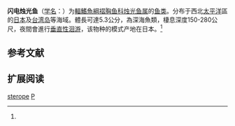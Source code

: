 {{Speciesbox
| name = 闪电烛光鱼
| status = NE
| status_system = IUCN3.1
| image = 
| genus = Polyipnus
| species = sterope
| authority = Jordan et Starks, 1904<ref name='id5470'>{{cite web| url =http://www.bioinfo.cn/db05/BjdwSpecies.php?action=view&id=5470| title =闪电烛光鱼| work =中国动物物种编目数据库| publisher =中国科学院微生物研究所| author =中国科学院动物研究所| accessdate =2009-04-11| deadurl =yes| archiveurl =https://web.archive.org/web/20160305073125/http://www.bioinfo.cn/db05/BjdwSpecies.php?action=view&id=5470| archivedate =2016-03-05}}</ref>
| synonyms = *''Polyipnus spinosus stereope''<br /><small>Jordan & Starks, 1904</small>
*''Polyipnus sterope''<br /><small>Jordan & Starks, 1904</small>
}}

'''闪电烛光鱼'''（[[学名|学名]]：{{lang|la|''Polyipnus sterope''}}）为[[輻鰭魚綱|輻鰭魚綱]][[褶胸鱼科|褶胸鱼科]][[烛光鱼属|烛光鱼属]]的[[鱼类|鱼类]]。分布于西北[[太平洋|太平洋]]區的[[日本|日本]]及[[台湾岛|台湾岛]]等海域。體長可達5.3公分，為深海魚類，棲息深度150-280公尺，夜間會進行[[垂直性洄游|垂直性洄游]]，该物种的模式产地在日本。<ref name='id5470'/>

== 参考文献 ==
{{reflist}}

== 扩展阅读 ==
{{refbegin}}
{{wikispecies-inline|Polyipnus sterope|闪电烛光鱼}}
{{refend}}
{{Taxonbar|from=Q1811236}}

[[Category:烛光鱼属|sterope]]
[[Category:1904年描述的魚類|P]]


{{鮭形目小作品}}